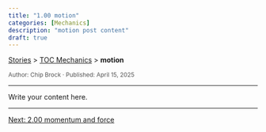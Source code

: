 ```yaml
---
title: "1.00 motion"
categories: [Mechanics]
description: "motion post content"
draft: true
---
```


<div class="breadcrumb">
  <a href="../../stories.html">Stories</a> > <a href="../index.qmd">TOC Mechanics</a> > <strong>motion</strong>
</div>

<div style="font-size:0.85em; color:#555; margin-top:0.5em;">
Author: Chip Brock · Published: April 15, 2025
</div>

---

Write your content here.

---
::: {.post-nav}
[Next: 2.00 momentum and force](../20250415_0200-momentum_and_force/0200-momentum_and_force.html)
:::
